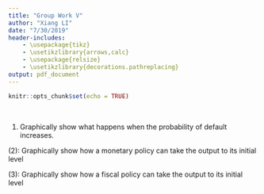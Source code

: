 ```yaml
---
title: "Group Work V"
author: "Xiang LI"
date: "7/30/2019"
header-includes:
    - \usepackage{tikz}
    - \usetikzlibrary{arrows,calc}
    - \usepackage{relsize}
    - \usetikzlibrary{decorations.pathreplacing}
output: pdf_document
---
```


```r
knitr::opts_chunk$set(echo = TRUE)
```

\textbf{Name:}\makebox[2in]{\hrulefill} 
&nbsp; 
\textbf{UO ID:}\makebox[2in]{\hrulefill}
&nbsp; 


(1) Graphically show what happens when the probability of default increases.

\begin{tikzpicture}[scale=1.1]
\draw [thick] (-0.5,0)-- (0,0) -- (5.5,0);
\node [below] at (4.5,-0.2)  {};
\draw [thick] (0,-0.5)-- (0,0) -- (0,5.5);
\node [above] at (0,5.5)  {};
\end{tikzpicture}


(2): Graphically show how a monetary policy can take the output to its initial level

\begin{tikzpicture}[scale=1.1]
\draw [thick] (-0.5,0)-- (0,0) -- (5.5,0);
\node [below] at (4.5,-0.2)  {};
\draw [thick] (0,-0.5)-- (0,0) -- (0,5.5);
\node [above] at (0,5.5)  {};
\end{tikzpicture}

\newpage
(3): Graphically show how a fiscal policy can take the output to its initial level

\begin{tikzpicture}[scale=1.1]
\draw [thick] (-0.5,0)-- (0,0) -- (5.5,0);
\node [below] at (4.5,-0.2)  {};
\draw [thick] (0,-0.5)-- (0,0) -- (0,5.5);
\node [above] at (0,5.5)  {};
\end{tikzpicture}



